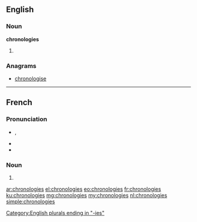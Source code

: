 ==English==

===Noun===
'''chronologies'''

# {{plural of|chronology}}

===Anagrams===
* [[chronologise#English|chronologise]]

----

==French==

===Pronunciation===
* {{IPA|/kʁɔ.nɔ.lɔ.ʒi/|lang=fr}}, {{X-SAMPA|/kRO.nO.lO.Zi/|lang=fr}}
* {{homophones|chronologie|lang=fr}}
* {{hyphenation|chro|no|lo|gies|lang=fr}}

===Noun===
{{head|fr|plural}} {{f|p}}

# {{plural of|chronologie|lang=fr}}

[[Category:English plurals ending in "-ies"]]

[[ar:chronologies]]
[[el:chronologies]]
[[eo:chronologies]]
[[fr:chronologies]]
[[ku:chronologies]]
[[mg:chronologies]]
[[my:chronologies]]
[[nl:chronologies]]
[[simple:chronologies]]
